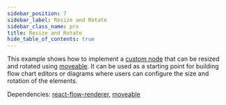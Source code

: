 ```yaml
---
sidebar_position: 7
sidebar_label: Resize and Rotate
sidebar_class_name: pro
title: Resize and Rotate
hide_table_of_contents: true
---
```



This example shows how to implement a [custom node](/docs/api/nodes/custom-nodes/) that can be resized and rotated using [moveable](https://daybrush.com/moveable/). It can be used as a starting point for building flow chart editors or diagrams where users can configure the size and rotation of the elements.

Dependencies: [react-flow-renderer](https://www.npmjs.com/package/react-flow-renderer), [moveable](https://www.npmjs.com/package/moveable)

<ProExampleViewer slug="resize-rotate" />
